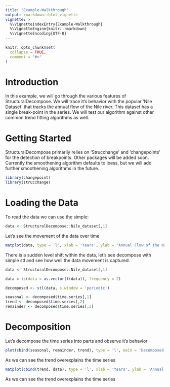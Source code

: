 ```yaml
---
title: "Example-Walkthrough"
output: rmarkdown::html_vignette
vignette: >
  %\VignetteIndexEntry{Example-Walkthrough}
  %\VignetteEngine{knitr::rmarkdown}
  %\VignetteEncoding{UTF-8}
---
```


```r
knitr::opts_chunk$set(
  collapse = TRUE,
  comment = "#>"
)
```


# Introduction
In this example, we will go through the various features of StructuralDecompose. We will trace it's behavior with the popular 'Nile Dataset' that tracks the annual flow of the Nile river. This dataset has a single break-point in the series. We will test our algorithm against other common trend fitting algorithms as well.


# Getting Started 
StructuralDecompose primarily relies on 'Strucchange' and 'changepoints' for the detection of breakpoints. Other packages will be added soon. Currently the smoothening algorithm defaults to loess, but we will add further smoothening algorithms in the future. 


```r
library(changepoint)
library(strucchange)
```


# Loading the Data
To read the data we can use the simple: 

```r
data <- StructuralDecompose::Nile_dataset[,1]
```

Let's see the movement of the data over time 

```r
matplot(data, type = 'l', xlab = 'Years', ylab = 'Annual Flow of the Nile (10^8 m^3')
```

There is a sudden level shift within the data, let's see decompose with simple stl and see how well the data movement is captured. 

```r
data <- StructuralDecompose::Nile_dataset[,1]

data = ts(data = as.vector(t(data)), frequency = 2)

decomposed <- stl(data, s.window = 'periodic')

seasonal <- decomposed$time.series[,1]
trend <- decomposed$time.series[,2]
remainder <- decomposed$time.series[,3]
```
# Decomposition
Let's decompose the time series into parts and observe it's behavior 

```r
plot(cbind(seasonal, remainder, trend), type = 'l', main = 'Decomposed Series')
```

As we can see the trend overexplains the time series 

```r
matplot(cbind(trend, data), type = 'l', xlab = 'Years', ylab = 'Annual Flow of the Nile (10^8 m^3', main = 'Trend vs Base Data')
```
As we can see the trend overexplains the time series 

<!-- ```{r} -->
<!-- knitr::include_graphics("/images/Anomalies_Media.png", error = FALSE) -->
<!-- ``` -->


<!-- matplot(cbind(data, Results$trend, Results$trend_line, lowess(data)$y), type = 'l') -->

<!-- Results$trend -->

<!-- matplot(cbind(Results$seasonal, Data = data), type = 'l') -->
<!-- matplot(cbind(Results$trend, data, Results$trend_line), type = 'l') -->




















